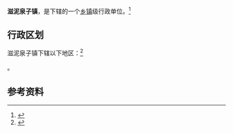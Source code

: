 {{中国乡级行政区|65/23/02/103/000}}

'''滋泥泉子镇'''，是{{PRC admin/fullname|65/23/02/103/000|3}}下辖的一个[[乡镇|乡镇]]级行政单位。<ref>{{PRC admin/ref sgc|{{PRC admin/parent|65/23/02/103/000}}}}</ref>

== 行政区划 ==

滋泥泉子镇下辖以下地区：<ref>{{PRC admin/ref sgc|65/23/02/103/000}}</ref>

{{PRC admin/children|65/23/02/103/000}}。

== 参考资料 ==

{{reflist}}

{{PRC admin/navcat|65/23/02/103/000}}
{{新疆行政区划小作品}}